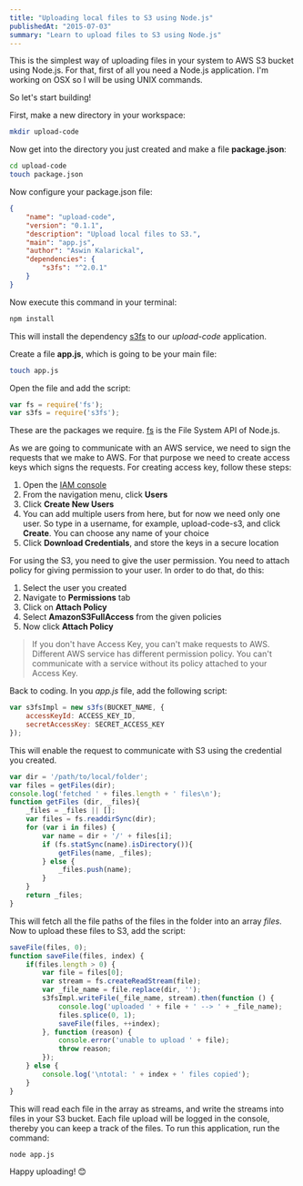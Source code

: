 ```yaml
---
title: "Uploading local files to S3 using Node.js"
publishedAt: "2015-07-03"
summary: "Learn to upload files to S3 using Node.js"
---
```


This is the simplest way of uploading files in your system to AWS S3 bucket using Node.js. 
For that, first of all you need a Node.js application. I'm working on OSX so I will be using UNIX commands.  

So let's start building!

First, make a new directory in your workspace:
```bash
mkdir upload-code
```

Now get into the directory you just created and make a file **package.json**:
```bash
cd upload-code
touch package.json
```

Now configure your package.json file:
```json
{
    "name": "upload-code",
    "version": "0.1.1",
    "description": "Upload local files to S3.",
    "main": "app.js",
    "author": "Aswin Kalarickal",
    "dependencies": {
        "s3fs": "^2.0.1"
    }
}
```

Now execute this command in your terminal:
```bash
npm install
```

This will install the dependency [s3fs](https://www.npmjs.com/package/s3fs) to our *upload-code* application.

Create a file **app.js**, which is going to be your main file:
```bash
touch app.js
```

Open the file and add the script:
```js
var fs = require('fs');
var s3fs = require('s3fs');
```

These are the packages we require. [fs](https://nodejs.org/api/fs.html) is the File System API of Node.js.

As we are going to communicate with an AWS service, we need to sign the requests that we make to AWS. 
For that purpose we need to create access keys which signs the requests. For creating access key, follow these steps:
1. Open the [IAM console](https://console.aws.amazon.com/iam/home?#home)
2. From the navigation menu, click **Users**
3. Click **Create New Users**
4. You can add multiple users from here, but for now we need only one user. 
So type in a username, for example, upload-code-s3, and click **Create**. You can choose any name of your choice
5. Click **Download Credentials**, and store the keys in a secure location

For using the S3, you need to give the user permission. You need to attach policy for giving permission to your user. 
In order to do that, do this:
1. Select the user you created
2. Navigate to **Permissions** tab
3. Click on **Attach Policy**
4. Select **AmazonS3FullAccess** from the given policies
5. Now click **Attach Policy**

> If you don't have Access Key, you can't make requests to AWS. Different AWS service has different permission policy. 
>You can't communicate with a service without its policy attached to your Access Key.

Back to coding. In you *app.js* file, add the following script:
```js
var s3fsImpl = new s3fs(BUCKET_NAME, {
    accessKeyId: ACCESS_KEY_ID,
    secretAccessKey: SECRET_ACCESS_KEY
});
```

This will enable the request to communicate with S3 using the credential you created.

```js
var dir = '/path/to/local/folder';
var files = getFiles(dir);
console.log('fetched ' + files.length + ' files\n');
function getFiles (dir, _files){
	_files = _files || [];
	var files = fs.readdirSync(dir);
	for (var i in files) {
		var name = dir + '/' + files[i];
		if (fs.statSync(name).isDirectory()){
			getFiles(name, _files);
		} else {
			_files.push(name);
		}
	}
	return _files;
}
```

This will fetch all the file paths of the files in the folder into an array *files*. 
Now to upload these files to S3, add the script:
```js
saveFile(files, 0);
function saveFile(files, index) {
	if(files.length > 0) {
		var file = files[0];
		var stream = fs.createReadStream(file);
		var _file_name = file.replace(dir, '');
		s3fsImpl.writeFile(_file_name, stream).then(function () {
			console.log('uploaded ' + file + ' --> ' + _file_name);
			files.splice(0, 1);
			saveFile(files, ++index);
		}, function (reason) {
			console.error('unable to upload ' + file);
			throw reason;
		});
	} else {
		console.log('\ntotal: ' + index + ' files copied');
	}
}
```

This will read each file in the array as streams, and write the streams into files in your S3 bucket. 
Each file upload will be logged in the console, thereby you can keep a track of the files. 
To run this application, run the command:
```bash
node app.js
```

Happy uploading! 😊
